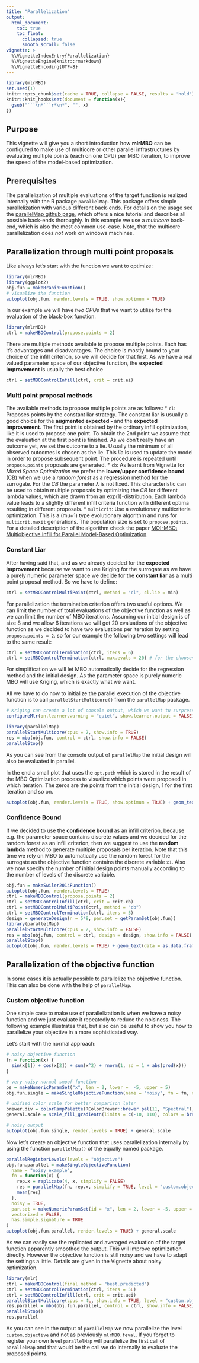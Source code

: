 ```yaml
---
title: "Parallelization"
output:
  html_document:
    toc: true
    toc_float:
      collapsed: true
      smooth_scroll: false
vignette: >
  %\VignetteIndexEntry{Parallelization}
  %\VignetteEngine{knitr::rmarkdown}
  %\VignetteEncoding{UTF-8}
---
```


```r
library(mlrMBO)
set.seed(1)
knitr::opts_chunk$set(cache = TRUE, collapse = FALSE, results = 'hold')
knitr::knit_hooks$set(document = function(x){
  gsub("```\n*```r*\n*", "", x)
})
```

## Purpose

This vignette will give you a short introduction how **mlrMBO** can be configured to make use of multicore or other parallel infrastructures by evaluating multiple points (each on one CPU) per MBO iteration, to improve the speed of the model-based optimization.

## Prerequisites

The parallelization of multiple evaluations of the target function is realized internally with the R package `parallelMap`. 
This package offers simple parallelization with various different back-ends. 
For details on the usage see the [parallelMap github page](https://github.com/berndbischl/parallelMap#readme), which offers a nice tutorial and describes all possible back-ends thoroughly.
In this example we use a *multicore* back-end, which is also the most common use-case.
Note, that the multicore parallelization does _not_ work on windows machines.

## Parallelization through multi point proposals

Like always let's start with the function we want to optimize:

```r
library(mlrMBO)
library(ggplot2)
obj.fun = makeBraninFunction()
# visualize the function
autoplot(obj.fun, render.levels = TRUE, show.optimum = TRUE)
```

In our example we will have *two CPUs* that we want to utilize for the evaluation of the black-box function.

```r
library(mlrMBO)
ctrl = makeMBOControl(propose.points = 2)
```

There are multiple methods available to propose multiple points.
Each has it's advantages and disadvantages.
The choice is mostly bound to your choice of the infill criterion, so we will decide for that first.
As we have a real valued parameter space of our objective function, the **expected improvement** is usually the best choice

```r
ctrl = setMBOControlInfill(ctrl, crit = crit.ei)
```

### Multi point proposal methods

The available methods to propose multiple points are as follows:
* `cl`: Proposes points by the constant liar strategy. 
The constant liar is usually a good choice for the **augmented expected - ** and the **expected improvement**.
The first point is obtained by the ordinary infill optimization, like it is used to propose one point.
To obtain the 2nd point we assume that the evaluation at the first point is finished.
As we don't really have an outcome yet, we set the outcome to a lie.
Usually the minimum of all observed outcomes is chosen as the lie.
This *lie* is used to update the model in order to propose subsequent point. 
The procedure is repeated until `propose.points` proposals are generated.
* `cb`: As learnt from Vignette for *Mixed Space Optimization* we prefer the **lower/upper confidence bound** (CB) when we use a *random forest* as a regression method for the surrogate.
For the *CB* the parameter $\lambda$ is not fixed. 
This characteristic can be used to obtain multiple proposals by optimizing the *CB* for different lambda values, which are drawn from an exp(1)-distribution.
Each lambda value leads to a slightly different infill criteria function with different optima resulting in different proposals.
* `multicrit`: Use a evolutionary multicriteria optimization. 
This is a (mu+1) type evolutionary algorithm and runs for `multicrit.maxit` generations.
The population size is set to `propose.points`.
For a detailed description of the algorithm check the paper [MOI-MBO: Multiobjective Infill for Parallel Model-Based Optimization](http://link.springer.com/chapter/10.1007/978-3-319-09584-4_17).

### Constant Liar

After having said that, and as we already decided for the **expected improvement** because we want to use Kriging for the surrogate as we have a purely numeric parameter space we decide for the **constant liar** as a multi point proposal method.
So we have to define:

```r
ctrl = setMBOControlMultiPoint(ctrl, method = "cl", cl.lie = min)
```

For parallelization the termination criterion offers two useful options.
We can limit the number of total evaluations of the objective function as well as we can limit the number of MBO iterations. 
Assuming our initial design is of size 8 and we allow 6 iterations we will get 20 evaluations of the objective function as we decided to have two evaluations per iteration by setting `propose.points = 2`.
so for our example the following two settings will lead to the same result:

```r
ctrl = setMBOControlTermination(ctrl, iters = 6)
ctrl = setMBOControlTermination(ctrl, max.evals = 20) # for the choosen settings will result in the same number of evaluations.
```

For simplification we will let MBO automatically decide for the regression method and the initial design.
As the parameter space is purely numeric MBO will use Kriging, which is exactly what we want.

All we have to do now to initialize the parallel execution of the objective function is to call `parallelStartMulticore()` from the `parallelMap` package.

```r
# Kriging can create a lot of console output, which we want tu surpress here:
configureMlr(on.learner.warning = "quiet", show.learner.output = FALSE)

library(parallelMap)
parallelStartMulticore(cpus = 2, show.info = TRUE)
res = mbo(obj.fun, control = ctrl, show.info = FALSE)
parallelStop()
```

As you can see from the console output of `parallelMap` the initial design will also be evaluated in parallel.

In the end a small plot that uses the `opt.path` which is stored in the result of the MBO Optimization process to visualize which points were proposed in which iteration.
The zeros are the points from the initial design, 1 for the first iteration and so on.
```r
autoplot(obj.fun, render.levels = TRUE, show.optimum = TRUE) + geom_text(data = as.data.frame(res$opt.path), mapping = aes(label = dob), color = "white")
```

### Confidence Bound

If we decided to use the **confidence bound** as an infill criterion, because e.g. the parameter space contains discrete values and we decided for the random forest as an infill criterion, then we suggest to use the **random lambda** method to generate multiple proposals per iteration.
Note that this time we rely on MBO to automatically use the random forest for the surrogate as the objective function contains the discrete variable `x1`.
Also we now specify the number of initial design points manually according to the number of levels of the discrete variable.

```r
obj.fun = makeSwiler2014Function()
autoplot(obj.fun, render.levels = TRUE)
ctrl = makeMBOControl(propose.points = 2)
ctrl = setMBOControlInfill(ctrl, crit = crit.cb)
ctrl = setMBOControlMultiPoint(ctrl, method = "cb")
ctrl = setMBOControlTermination(ctrl, iters = 5)
design = generateDesign(n = 5*8, par.set = getParamSet(obj.fun))
library(parallelMap)
parallelStartMulticore(cpus = 2, show.info = FALSE)
res = mbo(obj.fun, control = ctrl, design = design, show.info = FALSE)
parallelStop()
autoplot(obj.fun, render.levels = TRUE) + geom_text(data = as.data.frame(res$opt.path), mapping = aes(label = dob), color = "white")
```


## Parallelization of the objective function

In some cases it is actually possible to parallelize the objective function.
This can also be done with the help of `parallelMap`.

### Custom objective function

One simple case to make use of parallelization is when we have a noisy function and we just evaluate it repeatedly to reduce the noisiness.
The following example illustrates that, but also can be useful to show you how to parallelize your objective in a more sophisticated way.

Let's start with the normal approach:

```r
# noisy objective function
fn = function(x) {
  sin(x[1]) + cos(x[2]) + sum(x^2) + rnorm(1, sd = 1 + abs(prod(x)))
}

# very noisy normal smoof function
ps = makeNumericParamSet("x", len = 2, lower =  -5, upper = 5)
obj.fun.single = makeSingleObjectiveFunction(name = "noisy", fn = fn, noisy = TRUE, par.set = ps)

# unified color scale for better comparison later
brewer.div = colorRampPalette(RColorBrewer::brewer.pal(11, "Spectral"), interpolate = "spline")
general.scale = scale_fill_gradientn(limits = c(-10, 110), colors = brewer.div(200))

# noisy output
autoplot(obj.fun.single, render.levels = TRUE) + general.scale
```

Now let's create an objective function that uses parallelization internally by using the function `parallelMap()` of the equally named package.

```r
parallelRegisterLevels(levels = "objective")
obj.fun.parallel = makeSingleObjectiveFunction(
  name = "noisy_example",
  fn = function(x) {
    rep.x = replicate(4, x, simplify = FALSE)
    res = parallelMap(fn, rep.x, simplify = TRUE, level = "custom.objective")
    mean(res)
  }, 
  noisy = TRUE, 
  par.set = makeNumericParamSet(id = "x", len = 2, lower = -5, upper = 5), 
  vectorized = FALSE,
  has.simple.signature = TRUE
)
autoplot(obj.fun.parallel, render.levels = TRUE) + general.scale
```

As we can easily see the replicated and averaged evaluation of the target function apparently smoothed the output.
This will improve optimization directly.
However the objective function is still noisy and we have to adapt the settings a little.
Details are given in the Vignette about noisy optimization.

```r
library(mlr)
ctrl = makeMBOControl(final.method = "best.predicted")
ctrl = setMBOControlTermination(ctrl, iters = 5L)
ctrl = setMBOControlInfill(ctrl, crit = crit.aei)
parallelStartMulticore(cpus = 4L, show.info = TRUE, level = "custom.objective")
res.parallel = mbo(obj.fun.parallel, control = ctrl, show.info = FALSE)
parallelStop()
res.parallel
```
As you can see in the output of `parallelMap` we now parallelize the level `custom.objective` and not as previously `mlrMBO.feval`.
If you forget to register your own level `parallelMap` will parallelize the first call of `parallelMap` and that would be the call we do internally to evaluate the proposed points.
